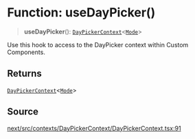 # Function: useDayPicker()

> **useDayPicker**(): [`DayPickerContext`](/api/next/interfaces/DayPickerContext.mdx)\<[`Mode`](/api/next/type-aliases/Mode.mdx)\>

Use this hook to access to the DayPicker context within Custom Components.

## Returns

[`DayPickerContext`](/api/next/interfaces/DayPickerContext.mdx)\<[`Mode`](/api/next/type-aliases/Mode.mdx)\>

## Source

[next/src/contexts/DayPickerContext/DayPickerContext.tsx:91](https://github.com/gpbl/react-day-picker/blob/56bfb649e/next/src/contexts/DayPickerContext/DayPickerContext.tsx#L91)
